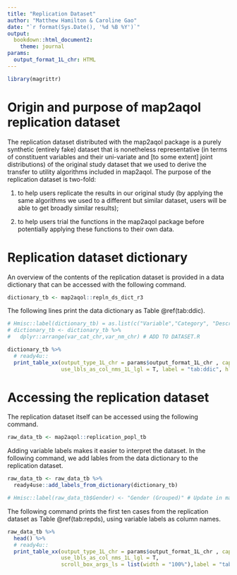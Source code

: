 ```yaml
---
title: "Replication Dataset"
author: "Matthew Hamilton & Caroline Gao"
date: "`r format(Sys.Date(), '%d %B %Y')`"
output: 
  bookdown::html_document2:
    theme: journal
params:
  output_format_1L_chr: HTML
---
```

```r
library(magrittr)
```
# Origin and purpose of map2aqol replication dataset
The replication dataset distributed with the map2aqol package is a purely synthetic (entirely fake) dataset that is nonetheless representative (in terms of constituent variables and their uni-variate and [to some extent] joint distributions) of the original study dataset that we used to derive the transfer to utility algorithms included in map2aqol. The purpose of the replication dataset is two-fold:

1) to help users replicate the results in our original study (by applying the same algorithms we used to a different but similar dataset, users will be able to get broadly similar results);

2) to help users trial the functions in the map2aqol package before potentially applying these functions to their own data.

# Replication dataset dictionary

An overview of the contents of the replication dataset is provided in a data dictionary that can be accessed with the following command.

```r
dictionary_tb <- map2aqol::repln_ds_dict_r3
```

The following lines print the data dictionary as Table \@ref(tab:ddic).
```r
# Hmisc::label(dictionary_tb) = as.list(c("Variable","Category", "Description", "Class")) # ADD TO DATASET.R
# dictionary_tb <- dictionary_tb %>%
#   dplyr::arrange(var_cat_chr,var_nm_chr) # ADD TO DATASET.R
```

```r
dictionary_tb %>%
  # ready4u::
  print_table_xx(output_type_1L_chr = params$output_format_1L_chr , caption_1L_chr = "Data dictionary",  
                 use_lbls_as_col_nms_1L_lgl = T, label = "tab:ddic", hline.after = NULL, addtorow = NULL)
```

# Accessing the replication dataset
The replication dataset itself can be accessed using the following command.

```r
raw_data_tb <- map2aqol::replication_popl_tb 
```

Adding variable labels makes it easier to interpret the dataset. In the following command, we add lables from the data dictionary to the replication dataset.

```r
raw_data_tb <- raw_data_tb %>%
  ready4use::add_labels_from_dictionary(dictionary_tb)
```

```r
# Hmisc::label(raw_data_tb$Gender) <- "Gender (Grouped)" # Update in map2aqol
```

The following command prints the first ten cases from the replication dataset as Table \@ref(tab:repds), using variable labels as column names.

```r
raw_data_tb %>%
  head() %>%
  # ready4u::
  print_table_xx(output_type_1L_chr = params$output_format_1L_chr , caption_1L_chr = "Replication dataset",  
                 use_lbls_as_col_nms_1L_lgl = T, 
                 scroll_box_args_ls = list(width = "100%"),label = "tab:repds", hline.after = NULL, addtorow = NULL) 

```


